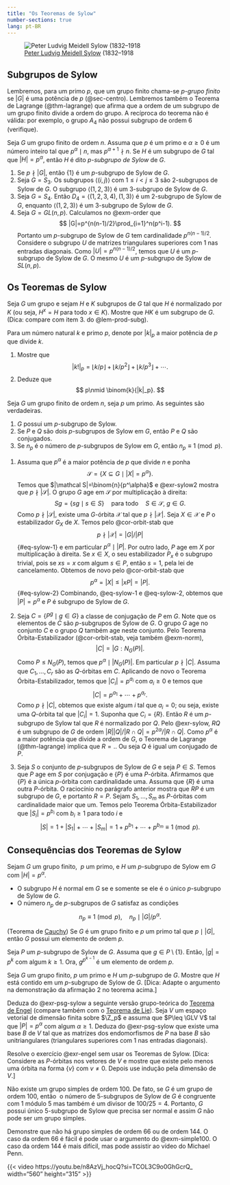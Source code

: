 ```yaml
---
title: "Os Teoremas de Sylow"
number-sections: true
lang: pt-BR
---
```


![[Peter Ludvig Meidell Sylow](https://en.wikipedia.org/wiki/Ludvig_Sylow) (1832–1918](https://upload.wikimedia.org/wikipedia/commons/9/9b/Ludwig_Sylow.jpg)

## Subgrupos de Sylow


Lembremos, para um primo $p$, que um grupo finito chama-se *$p$-grupo finito* se $|G|$ é uma potência de $p$ (@sec-centro). Lembremos também o Teorema de Lagrange (@thm-lagrange) que afirma que a ordem de um subgrupo de um grupo finito divide a ordem do grupo. A recíproca do teorema não é válida: por exemplo, o grupo $A_4$ não possui subgrupo de ordem $6$ (verifique).

:::{#def-sylow}
Seja $G$ um grupo finito de ordem $n$. Assuma que $p$ é um primo e $\alpha\geq 0$ é um número inteiro tal que $p^\alpha\mid n$, mas $p^{\alpha+1}\nmid n$. Se $H$ é um subgrupo de $G$ tal que $|H|=p^\alpha$, então $H$ é dito *$p$-subgrupo de Sylow* de $G$.
:::

:::{#exm-sylow}

1. Se $p\nmid |G|$, então $\{1\}$ é um $p$-subgrupo de Sylow de $G$.
2. Seja $G=S_3$. Os subgrupos $\left<(i,j)\right>$ com $1\leq i<j\leq 3$ são $2$-subgrupos de Sylow de $G$. O subgrupo $\left<(1,2,3)\right>$ é um $3$-subgrupo de Sylow de $G$.
3. Seja $G=S_4$. Então $D_4=\left<(1,2,3,4),(1,3)\right>$ é um $2$-subgrupo de Sylow de $G$, enquanto $\left<(1,2,3)\right>$ é um $3$-subgrupo de Sylow de $G$.
4. Seja $G=GL(n,p)$. Calculamos no @exm-order que 
$$
|G|=p^{n(n-1)/2}\prod_{i=1}^n(p^i-1).
$$
Portanto um $p$-subgrupo de Sylow de $G$ tem cardinalidade $p^{n(n-1)/2}$. Considere o subgrupo $U$ de matrizes triangulares superiores com $1$ nas entradas diagonais. Como $|U|=p^{n(n-1)/2}$, temos que $U$ é um $p$-subgrupo de Sylow de $G$. O mesmo $U$ é um $p$-subgrupo de Sylow de $SL(n,p)$.
:::


## Os Teoremas de Sylow

:::{#exr-sylow}
Seja $G$ um grupo e sejam $H$ e $K$ subgrupos de $G$ tal que $H$ é normalizado por $K$ (ou seja, $H^x=H$ para todo $x\in K$). Mostre que $HK$ é um subgrupo de $G$. 
(Dica: compare com item 3. do @lem-prod-subg). 
::: 

:::{#exr-sylow2}
Para um número natural $k$ e primo $p$, denote por $|k|_p$ a maior potência de $p$ que divide $k$. 

1. Mostre que 
$$
|k!|_p=\lfloor k/p\rfloor+\lfloor k/p^2\rfloor+\lfloor k/p^3\rfloor+\cdots.
$$
2. Deduze que 
$$
p\nmid \binom{k}{|k|_p}.
$$
:::


:::{#thm-sylow}
Seja $G$ um grupo finito de ordem $n$, seja $p$ um primo. As seguintes são verdadeiras.

1. $G$ possui um $p$-subgrupo de Sylow.
2. Se $P$ e $Q$ são dois $p$-subgrupos de Sylow em $G$, então $P$ e $Q$ são conjugados.
3. Se $n_p$ é o número de $p$-subgrupos de Sylow em $G$, então $n_p\equiv 1\pmod p$.
:::

:::{.proof}
1. Assuma que $p^\alpha$ é a maior potência de $p$ que divide $n$ e ponha 
$$
\mathcal S=\{X\subseteq G\mid |X|=p^\alpha\}.
$$
Temos que $|\mathcal S|=\binom{n}{p^\alpha}$ e @exr-sylow2 mostra que $p\nmid |\mathcal S|$. O grupo $G$ age em $\mathcal S$ por multiplicação à direita:
$$
Sg=\{sg\mid s\in S\}\quad\mbox{para todo}\quad S\in\mathcal S,\ g\in G.
$$
Como $p\nmid |\mathcal S|$, existe uma $G$-órbita $\mathcal X$ tal que $p\nmid |\mathcal X|$. Seja $X\in\mathcal X$ e $P$ o estabilizador $G_X$ de $X$. Temos pelo @cor-orbit-stab que 
$$
p\nmid |\mathcal X|=|G|/|P| 
$$ {#eq-sylow-1}
e em particular $p^\alpha\mid |P|$. Por outro lado, $P$ age em $X$ por multiplicação à direita. Se $x\in X$, o seu estabilizador $P_x$ é o subgrupo trivial, pois se $xs=x$ com algum $s\in P$, então $s=1$, pela lei de cancelamento. Obtemos de novo pelo @cor-orbit-stab que 
$$
p^\alpha =|X|\leq |xP|=|P|.
$$ {#eq-sylow-2}
Combinando, @eq-sylow-1 e @eq-sylow-2, obtemos que $|P|=p^\alpha$ e $P$ é subgrupo de Sylow de $G$.
<!-- Demonstramos a afirmação por indução em $n$. Se $n=1$, ou se $n$ é um primo, então o resultado é trivialmente verdadeiro. Assuma que a afirmação é verdadeira para grupos de ordem menor que $n$. Assuma que $p^\alpha$ é a maior potência de $p$ que divide $n$. Se $G$ possui um subgrupo próprio $H$ tal que $p^\alpha\mid |H|$, então, pela hipótese de indução, $H$ possui um $p$-subgrupo de Sylow e o mesmo será um $p$-subgrupo de Sylow de $G$. Assuma então que a ordem de nenhum subgrupo $H$ de $G$ é divisível por $p^\alpha$. Considere a equação das classes de $G$:
$$
|G|=|Z(G)|+|C_1|+\cdots+|C_k|
$$
onde $C_1,\ldots,C_k$ são as classes de conjugação de $G$ com cardinalidade maior que um. Como $G$ não possui subgrupo próprio com ordem divisível por $p^\alpha$, o centralizador $C_G(g)$ de um elemento $g\in C_i$ satisfaz $p^\alpha\nmid |C_G(g)|$; ou seja $p\mid |C_i|$ para todo $i\geq 1$. Como os dois lados da equação das classes são divisíveis por $p$, temos que $p\mid |Z(G)|$. Por um exercício anterior, $Z(G)$, sendo um grupo abeliano, possui um elemento $g$ de ordem $p$. Seja $H=\left<g\right>$. Então $H\unlhd G$. Ponha $Q=G/H$ e observe que a maior potência de $p$ que divide $|Q|$ é $p^{n-1}$. Portanto, pela hipótese de indução, $Q$ possui um subgrupo $X$ de ordem $p^{\alpha-1}$. Seja
$$
Y=\{y\in G\mid Hy\in X\}.
$$
É fácil verificar que $Y$ é um subgrupo de $G$ que contém $X$ e que $X=Y/H$. Portanto $|Y|=p^\alpha$; ou seja, $Y$ é um $p$-subgrupo de Sylow de $G$. -->

2. Seja $C=\{P^g\mid g\in G\}$ a classe de conjugação de $P$ em $G$. Note que os elementos de $C$ são $p$-subgrupos de Sylow de $G$. O grupo $G$ age no conjunto $C$ e o grupo $Q$ também age neste conjunto. Pelo Teorema Órbita-Estabilizador (@cor-orbit-stab, veja também @exm-norm),
$$
|C|=|G:N_G(P)|.
$$
Como $P\leq N_G(P)$, temos que $p^\alpha\mid |N_G(P)|$. Em particular $p\nmid |C|$. Assuma que $C_1,\ldots,C_r$ são as $Q$-órbitas em $C$. Aplicando de novo o Teorema Órbita-Estabilizador, temos que $|C_i|=p^{a_i}$ com $a_i\geq 0$ e temos que
$$
|C|=p^{a_1}+\cdots+p^{a_r}.
$$
Como $p\nmid |C|$, obtemos que existe algum $i$ tal que $a_i=0$; ou seja, existe uma $Q$-órbita tal que $|C_i|=1$. Suponha que $C_i=\{R\}$. Então $R$ é um $p$-subgrupo de Sylow tal que $R$ é normalizado por $Q$. Pelo @exr-sylow, $RQ$ é um subgrupo de $G$ de ordem $|R||Q|/|R\cap Q|=p^{2\alpha}/|R\cap Q|$. Como $p^\alpha$ é  a maior potência que divide a ordem de $G$, o Teorema de Lagrange (@thm-lagrange) implica que $R=.$. Ou seja $Q$ é igual um conjugado de $P$.

3. Seja $S$ o conjunto de $p$-subgrupos de Sylow de $G$ e seja $P\in S$. Temos que $P$ age em $S$ por conjugação e $\{P\}$ é uma $P$-órbita. Afirmamos que $\{P\}$ é a única $p$-órbita com cardinalidade uma. Assuma que $\{R\}$ é uma outra $P$-órbita. O raciocínio no parágrafo anterior mostra que $RP$ é um subgrupo de $G$, e portanto $R=P$. Sejam $S_1,\ldots,S_m$ as $P$-órbitas com cardinalidade maior que um. Temos pelo Teorema Órbita-Estabilizador que $|S_i|=p^{b_i}$ com $b_i\geq 1$ para todo $i$ e
$$
|S|=1+|S_1|+\cdots+|S_m|=1+p^{b_1}+\cdots+p^{b_m}\equiv 1\pmod p.
$$
:::

## Consequências dos Teoremas de Sylow

:::{#cor-sylow}
Sejam $G$ um grupo finito,  $p$ um primo, e $H$ um $p$-subgrupo de Sylow em $G$ com $|H|=p^\alpha$.

* O subgrupo $H$ é normal em $G$ se e somente se ele é o único $p$-subgrupo de Sylow de $G$.
* O número $n_p$ de $p$-subgrupos de $G$ satisfaz as condições
$$
n_p\equiv 1\pmod p,\quad n_p\mid |G|/p^\alpha.
$$
:::

:::{#cor-cauchy}
(Teorema de [Cauchy](https://en.wikipedia.org/wiki/Augustin-Louis_Cauchy))
Se $G$ é um grupo finito e $p$ um primo tal que $p\mid |G|$, então $G$ possui um elemento de ordem $p$.
:::
:::{.proof}
Seja $P$ um $p$-subgrupo de Sylow de $G$. Assuma que $g\in P\setminus\{1\}$. Então, $|g|=p^k$ com algum $k\geq 1$. Ora, $g^{p^{k-1}}$ é um elemento de ordem $p$. 
:::  

:::{#exr-psg-sylow}
Seja $G$ um grupo finito, $p$ um primo e $H$ um $p$-subgrupo de $G$. Mostre que $H$ está contido em um $p$-subgrupo de Sylow de $G$. [Dica: Adapte o argumento na demonstração da afirmação 2 no teorema acima.]
:::

:::{#exr-engel}
Deduza do @exr-psg-sylow a seguinte versão grupo-teórica do [Teorema de Engel](https://en.wikipedia.org/wiki/Engel%27s_theorem) (compare também com o [Teorema de Lie](https://en.wikipedia.org/wiki/Lie%27s_theorem)). Seja $V$ um espaço vetorial de dimensão finita sobre $\Z_p$ e assuma que $P\leq \GLV V$ tal que $|P|=p^\alpha$ com algum $\alpha\geq 1$. Deduza do @exr-psg-sylow que existe uma base $B$ de $V$ tal que as matrizes dos endomorfismos de $P$ na base $B$ são unitriangulares (triangulares superiores com $1$ nas entradas diagonais). 
:::

:::{#exr-engel2}
Resolve o exercício @exr-engel sem usar os Teoremas de Sylow. [Dica: Considere as $P$-órbitas nos vetores de $V$ e mostre que existe pelo menos uma órbita na forma $\{v\}$ com $v\neq 0$. Depois use indução pela dimensão de $V$.]
:::

:::{#exm-simple100}
Não existe um grupo simples de ordem 100. De fato, se $G$ é um grupo de ordem 100, então  o número de $5$-subgrupos de Sylow de $G$ é congruente com 1 módulo 5 mas também é um divisor de $100/25=4$. Portanto, $G$ possui único $5$-subgrupo de Sylow que precisa ser normal e assim $G$ não pode ser um grupo simples.
:::



:::{#exr-simple66-144}
Demonstre que não há grupo simples de ordem $66$ ou de ordem $144$. O caso da ordem $66$ é fácil é pode usar o argumento do @exm-simple100. O caso da ordem $144$ é mais difícil, mas pode assistir ao vídeo do Michael Penn.

{{< video https://youtu.be/n8AzVj_hocQ?si=TCOL3C9o0GhGcrQ_ width="560" height="315" >}} 
:::